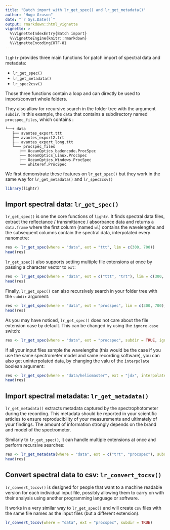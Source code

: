 ```yaml
---
title: "Batch import with lr_get_spec() and lr_get_metadata()"
author: "Hugo Gruson"
date: "`r Sys.Date()`"
output: rmarkdown::html_vignette
vignette: >
  %\VignetteIndexEntry{Batch import}
  %\VignetteEngine{knitr::rmarkdown}
  %\VignetteEncoding{UTF-8}
---
```


`lightr` provides three main functions for patch import of spectral data and
metadata:

* `lr_get_spec()`
* `lr_get_metadata()`
* `lr_spec2csv()`

Those three functions contain a loop and can directly be used to import/convert
whole folders.

They also allow for recursive search in the folder tree with the argument
`subdir`. In this example, the `data` that contains a subdirectory named 
`procspec_files`, which contains :

```
└──+ data
   ├── avantes_export.ttt
   ├── avantes_export2.trt
   ├── avantes_export_long.ttt
   └──+ procspec_files
      ├── OceanOptics_badencode.ProcSpec
      ├── OceanOptics_Linux.ProcSpec
      ├── OceanOptics_Windows.ProcSpec
      └── whiteref.ProcSpec
```

We first demonstrate these features on `lr_get_spec()` but they work in the same
way for `lr_get_metadata()` and `lr_spec2csv()`

```r
library(lightr)
```

## Import spectral data: `lr_get_spec()`

`lr_get_spec()` is one the core functions of `lightr`. It finds spectral data 
files, extract the reflectance / transmittance / absorbance data and returns a
`data.frame` where the first column (named `wl`) contains the wavelengths and
the subsequent columns contain the spectral data, interpolated every nanometre:

```r
res <- lr_get_spec(where = "data", ext = "ttt", lim = c(300, 700))
head(res)
```

`lr_get_spec()` also supports setting multiple file extensions at once by passing
a character vector to `ext`:

```r
res <- lr_get_spec(where = "data", ext = c("ttt", "trt"), lim = c(300, 700))
head(res)
```

Finally, `lr_get_spec()` can also recursively search in your folder tree with 
the `subdir` argument:

```r
res <- lr_get_spec(where = "data", ext = "procspec", lim = c(300, 700), subdir = TRUE)
head(res)
```

As you may have noticed, `lr_get_spec()` does not care about the file extension
case by default. This can be changed by using the `ignore.case` switch:

```r
res <- lr_get_spec(where = "data", ext = "procspec", subdir = TRUE, ignore.case = FALSE)
```

If all your input files sample the wavelengths (this would be the case if you
use the same spectrometer model and same recording software), you can also get
uninterpolated data, by changing the valu of the `interpolate` boolean argument:

```r
res <- lr_get_spec(where = "data/heliomaster", ext = "jdx", interpolate = FALSE)
head(res)
```

## Import spectral metadata: `lr_get_metadata()`

`lr_get_metadata()` extracts metadata captured by the spectrophotometer during
the recording. This metadata should be reported in your scientific articles to 
ensure reproducibility of your measurements and ultimately of your findings. The
amount of information strongly depends on the brand and model of the
spectrometer.

Similarly to `lr_get_spec()`, it can handle multiple extensions at once and 
perform recursive searches:

```r
res <- lr_get_metadata(where = "data", ext = c("trt", "procspec"), subdir = TRUE)
head(res)
```

## Convert spectral data to csv: `lr_convert_tocsv()`

`lr_convert_tocsv()` is designed for people that want to a machine readable 
version for each individual input file, possibly allowing them to carry on with
their analysis using another programming language or software.

It works in a very similar way to `lr_get_spec()` and will create `csv` files 
with the same file names as the input files (but a different extension).

```r
lr_convert_tocsv(where = "data", ext = "procspec", subdir = TRUE)
```
